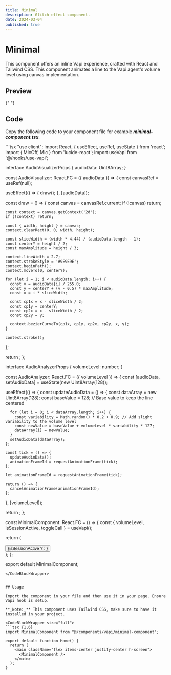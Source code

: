 ```yaml
---
title: Minimal
description: Glitch effect component.
date: 2024-03-04
published: true
---
```


# Minimal

This component offers an inline Vapi experience, crafted with React and Tailwind CSS. This component animates a line to the Vapi agent's volume level using canvas implementation.

## Preview

<ComponentPreview name="minimal-component" />{" "}

## Code

Copy the following code to your component file for example **_minimal-component.tsx_**.

<CodeBlockWrapper size="wrapper">
```tsx
"use client";
import React, { useEffect, useRef, useState } from 'react';
import { MicOff, Mic } from 'lucide-react';
import useVapi from '@/hooks/use-vapi';

interface AudioVisualizerProps {
  audioData: Uint8Array;
}

const AudioVisualizer: React.FC<AudioVisualizerProps> = ({ audioData }) => {
  const canvasRef = useRef<HTMLCanvasElement>(null);

  useEffect(() => {
    draw();
  }, [audioData]);

  const draw = () => {
    const canvas = canvasRef.current;
    if (!canvas) return;

    const context = canvas.getContext('2d');
    if (!context) return;

    const { width, height } = canvas;
    context.clearRect(0, 0, width, height);

    const sliceWidth = (width * 4.44) / (audioData.length - 1);
    const centerY = height / 2;
    const maxAmplitude = height / 3;

    context.lineWidth = 2.7;
    context.strokeStyle = '#9E9E9E';
    context.beginPath();
    context.moveTo(0, centerY);

    for (let i = 1; i < audioData.length; i++) {
      const v = audioData[i] / 255.0;
      const y = centerY + (v - 0.5) * maxAmplitude;
      const x = i * sliceWidth;

      const cp1x = x - sliceWidth / 2;
      const cp1y = centerY;
      const cp2x = x - sliceWidth / 2;
      const cp2y = y;

      context.bezierCurveTo(cp1x, cp1y, cp2x, cp2y, x, y);
    }

    context.stroke();
  };

  return <canvas ref={canvasRef} className="w-full h-full" />;
};

interface AudioAnalyzerProps {
  volumeLevel: number;
}

const AudioAnalyzer: React.FC<AudioAnalyzerProps> = ({ volumeLevel }) => {
  const [audioData, setAudioData] = useState<Uint8Array>(new Uint8Array(128));

  useEffect(() => {
    const updateAudioData = () => {
      const dataArray = new Uint8Array(128);
      const baseValue = 128; // Base value to keep the line centered

      for (let i = 0; i < dataArray.length; i++) {
        const variability = Math.random() * 0.2 + 0.9; // Add slight variability to the volume level
        const newValue = baseValue + volumeLevel * variability * 127;
        dataArray[i] = newValue;
      }
      setAudioData(dataArray);
    };

    const tick = () => {
      updateAudioData();
      animationFrameId = requestAnimationFrame(tick);
    };
    
    let animationFrameId = requestAnimationFrame(tick);
    
    return () => {
      cancelAnimationFrame(animationFrameId);
    };
  }, [volumeLevel]);

  return <AudioVisualizer audioData={audioData} />;
};

const MinimalComponent: React.FC = () => {
  const { volumeLevel, isSessionActive, toggleCall } = useVapi();

  return (
    <div className="flex flex-col items-center justify-center min-h-full">
      <div key="visualizer" className="flex items-center justify-center">
        <button
          key="callButton"
          onClick={toggleCall}
          className="px-4 rounded-md"
        >
          {isSessionActive ? <MicOff size={20} /> : <Mic size={20} />}
        </button>
        <div className="rounded-4xl p-4">
          <AudioAnalyzer volumeLevel={volumeLevel} />
        </div>
      </div>
    </div>
  );
};

export default MinimalComponent;

````
</CodeBlockWrapper>


## Usage

Import the component in your file and then use it in your page. Ensure Vapi hook is setup.

**_Note:_** This component uses Tailwind CSS, make sure to have it installed in your project.

<CodeBlockWrapper size="full">
```tsx {1,6}
import MinimalComponent from "@/components/vapi/minimal-component";

export default function Home() {
  return (
    <main className="flex items-center justify-center h-screen">
      <MinimalComponent />
    </main>
  );
}
````

</CodeBlockWrapper>
